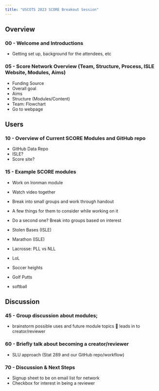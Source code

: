 ```yaml
---
title: "USCOTS 2023 SCORE Breakout Session"
---
```


## Overview

###	00 -  Welcome and Introductions

-	Getting set up, background for the attendees, etc

###	05 - Score Network Overview (Team, Structure, Process, ISLE Website, Modules, Aims)

-	Funding Source
-	Overall goal
-	Aims
-	Structure (Modules/Content)
-	Team: Flowchart
  - Go to webpage

## Users

###	10 - Overview of Current SCORE Modules and GitHub repo

-	GitHub Data Repo
-	ISLE?
-	Score site?

###	15 - Example SCORE modules
-	Work on Ironman module
  -	Watch video together
  -	Break into small groups and work through handout
  -	A few things for them to consider while working on it
	
-	Do a second one? Break into groups based on interest
  -	Stolen Bases (ISLE)
  -	Marathon (ISLE)
  -	Lacrosse: PLL vs NLL 
  -	LoL
  -	Soccer heights
  -	Golf Putts
  - softball

## Discussion

###	45 - Group discussion about modules; 

-	brainstorm possible uses and future module topics  leads in to creator/reviewer

###	60 - Briefly talk about becoming a creator/reviewer
- SLU approach (Stat 289 and our GitHub repo/workflow)

###	70 - Discussion & Next Steps

- Signup sheet to be on email list for network
-	Checkbox for interest in being a reviewer
